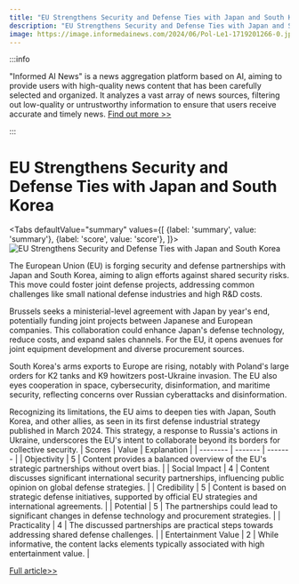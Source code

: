 ```yaml
---
title: "EU Strengthens Security and Defense Ties with Japan and South Korea"
description: "EU Strengthens Security and Defense Ties with Japan and South Korea"
image: https://image.informedainews.com/2024/06/Pol-Le1-1719201266-0.jpg
---
```



:::info

"Informed AI News" is a news aggregation platform based on AI, aiming to provide users with high-quality news content that has been carefully selected and organized. It analyzes a vast array of news sources, filtering out low-quality or untrustworthy information to ensure that users receive accurate and timely news.  [Find out more >>](/)

:::

# EU Strengthens Security and Defense Ties with Japan and South Korea


<Tabs
	defaultValue="summary"
	values={[
	{label: 'summary', value: 'summary'},
	{label: 'score', value: 'score'},
]}>
<TabItem value="summary">
<img
  src="https://image.informedainews.com/2024/06/Pol-Le1-1719201266-0.jpg"
  alt="EU Strengthens Security and Defense Ties with Japan and South Korea"
/>



The European Union (EU) is forging security and defense partnerships with Japan and South Korea, aiming to align efforts against shared security risks. This move could foster joint defense projects, addressing common challenges like small national defense industries and high R&D costs.

Brussels seeks a ministerial-level agreement with Japan by year's end, potentially funding joint projects between Japanese and European companies. This collaboration could enhance Japan's defense technology, reduce costs, and expand sales channels. For the EU, it opens avenues for joint equipment development and diverse procurement sources.

South Korea's arms exports to Europe are rising, notably with Poland's large orders for K2 tanks and K9 howitzers post-Ukraine invasion. The EU also eyes cooperation in space, cybersecurity, disinformation, and maritime security, reflecting concerns over Russian cyberattacks and disinformation.

Recognizing its limitations, the EU aims to deepen ties with Japan, South Korea, and other allies, as seen in its first defense industrial strategy published in March 2024. This strategy, a response to Russia's actions in Ukraine, underscores the EU's intent to collaborate beyond its borders for collective security.
</TabItem>
<TabItem value="score">
	| Scores     | Value   | Explanation |
	| -------- | ------- | ------- |
	| Objectivity  | 5    | Content provides a balanced overview of the EU's strategic partnerships without overt bias.    |
	| Social Impact | 4     | Content discusses significant international security partnerships, influencing public opinion on global defense strategies.    |
	| Credibility    | 5    | Content is based on strategic defense initiatives, supported by official EU strategies and international agreements.    |
	| Potential    | 5    | The partnerships could lead to significant changes in defense technology and procurement strategies.    |
	| Practicality    | 4    | The discussed partnerships are practical steps towards addressing shared defense challenges.    |
	| Entertainment Value    | 2    | While informative, the content lacks elements typically associated with high entertainment value.    |
</TabItem>
</Tabs>

[Full article>>](https://asia.nikkei.com/Politics/International-relations/EU-eyes-security-defense-partnerships-with-Japan-and-South-Korea)
